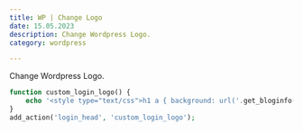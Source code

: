 ```yaml
---
title: WP | Change Logo
date: 15.05.2023
description: Change Wordpress Logo.
category: wordpress

---
```


Change Wordpress Logo.

```php
function custom_login_logo() {
	echo '<style type="text/css">h1 a { background: url('.get_bloginfo('template_directory').'/images/logo-login.gif) 50% 50% no-repeat !important; }</style>';
}
add_action('login_head', 'custom_login_logo');
```

